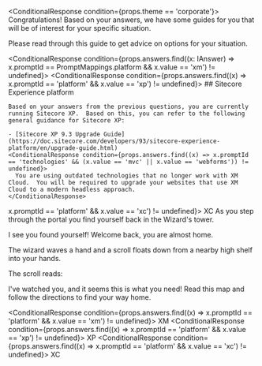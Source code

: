 
<ConditionalResponse condition={props.theme == 'corporate'}>
  Congratulations! Based on your answers, we have some guides for you that will be of interest for your specific situation.

Please read through this guide to get advice on options for your situation.

  <ConditionalResponse condition={props.answers.find((x: IAnswer) => x.promptId == PromptMappings.platform && x.value == 'xm') != undefined}>
    <XM />
  </ConditionalResponse>
  <ConditionalResponse condition={props.answers.find((x) => x.promptId == 'platform' && x.value == 'xp') != undefined}>
    ## Sitecore Experience platform

    Based on your answers from the previous questions, you are currently running Sitecore XP.  Based on this, you can refer to the following general guidance for Sitecore XP:

    - [Sitecore XP 9.3 Upgrade Guide](https://doc.sitecore.com/developers/93/sitecore-experience-platform/en/upgrade-guide.html)
    <ConditionalResponse condition={props.answers.find((x) => x.promptId == 'technologies' && (x.value == 'mvc' || x.value == 'webforms')) != undefined}>
      You are using outdated technologies that no longer work with XM Cloud.  You will be required to upgrade your websites that use XM Cloud to a modern headless approach.
    </ConditionalResponse>

  </ConditionalResponse>
  <ConditionalResponse condition={props.answers.find((x) => x.promptId == 'platform' && x.value == 'xc') != undefined}>
    XC
  </ConditionalResponse>
</ConditionalResponse>
<ConditionalResponse condition={props.theme == 'fantasy'}>
  As you step through the portal you find yourself back in the Wizard's tower.

I see you found yourself! Welcome back, you are almost home.

The wizard waves a hand and a scroll floats down from a nearby high shelf into your hands.

The scroll reads:

I've watched you, and it seems this is what you need! Read this map and follow the directions to find your way home.

  <ConditionalResponse condition={props.answers.find((x) => x.promptId == 'platform' && x.value == 'xm') != undefined}>
    XM
  </ConditionalResponse>
  <ConditionalResponse condition={props.answers.find((x) => x.promptId == 'platform' && x.value == 'xp') != undefined}>
    XP
  </ConditionalResponse>
  <ConditionalResponse condition={props.answers.find((x) => x.promptId == 'platform' && x.value == 'xc') != undefined}>
    XC
  </ConditionalResponse>
</ConditionalResponse>
